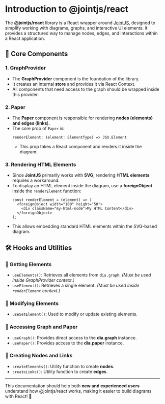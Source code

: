 
<Meta title="Introduction" />

# Introduction to @jointjs/react

The **@jointjs/react** library is a React wrapper around [JointJS](https://www.jointjs.com/), designed to simplify working with diagrams, graphs, and interactive UI elements. It provides a structured way to manage nodes, edges, and interactions within a React application.

## 📌 Core Components

### 1. **GraphProvider**
   - The **GraphProvider** component is the foundation of the library.
   - It creates an internal **store** and provides it via React Context.
   - All components that need access to the graph should be wrapped inside this provider.

### 2. **Paper**
   - The **Paper** component is responsible for rendering **nodes (elements) and edges (links)**.
   - The core prop of `Paper` is:
     ```tsx
     renderElement: (element: ElementType) => JSX.Element
     ```
     - This prop takes a React component and renders it inside the diagram.

### 3. **Rendering HTML Elements**
   - Since **JointJS** primarily works with **SVG**, rendering **HTML elements** requires a workaround.
   - To display an HTML element inside the diagram, use a **foreignObject** inside the `renderElement` function:
     ```tsx
     const renderElement = (element) => (
       <foreignObject width="100" height="50">
         <div className="my-html-node">My HTML Content</div>
       </foreignObject>
     );
     ```
   - This allows embedding standard HTML elements within the SVG-based diagram.

## 🛠️ Hooks and Utilities

### 🔹 Getting Elements
- `useElements()`: Retrieves all elements from `dia.graph`. *(Must be used inside GraphProvider context.)*
- `useElement()`: Retrieves a single element. *(Must be used inside `renderElement` context.)*

### 🔹 Modifying Elements
- `useSetElement()`: Used to modify or update existing elements.

### 🔹 Accessing Graph and Paper
- `useGraph()`: Provides direct access to the **dia.graph** instance.
- `usePaper()`: Provides access to the **dia.paper** instance.

### 🔹 Creating Nodes and Links
- `createElements()`: Utility function to create **nodes**.
- `createLinks()`: Utility function to create **edges**.

---

This documentation should help both **new and experienced users** understand how @jointjs/react works, making it easier to build diagrams with React! 🚀


